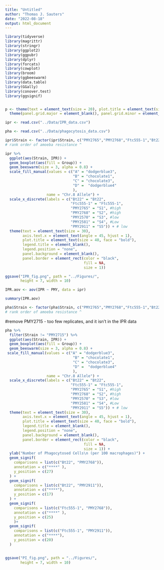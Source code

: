 ---
title: "Untitled"
author: "Thomas J. Sauters"
date: "2022-08-18"
output: html_document
---

```{r}
library(tidyverse)
library(magrittr)
library(stringr)
library(ggplot2)
library(ggpubr)
library(dplyr)
library(forcats)
library(cowplot)
library(broom)
library(ggbeeswarm)
library(data.table)
library(GGally)
library(conover.test)
library(ggsignif)


p <- theme(text = element_text(size = 20), plot.title = element_text(size = 30, face = "bold")) +
  theme(panel.grid.major = element_blank(), panel.grid.minor = element_blank(), panel.background = element_blank(), axis.line = element_line(colour = "black"), plot.title = element_text(hjust = 0.5))

ipr <- read.csv("../Data/IPR_data.csv")

pha <- read.csv("../Data/phagocytosis_data.csv")
```

```{r}
ipr$Strain <- factor(ipr$Strain, c("PMY2765","PMY2768","Ftc555-1","Bt22","PMY2570","PMY2911","PMY2581")) 
# rank order of amoeba resistance ^
```


```{r}
ipr %>%
  ggplot(aes(Strain, IPR)) +
  geom_boxplot(aes(fill = Group)) +
  geom_beeswarm(size = 3, alpha = 0.8) +
  scale_fill_manual(values = c("A" = "dodgerblue3",
                               "B" = "chocolate1",
                               "C" = "chocolate3",
                               "D" =  "dodgerblue4"
                               ),
                   name = "Chr.8 Allele") +
  scale_x_discrete(labels = c("Bt22" = "Bt22",
                              "Ftc555-1" = "Ftc555-1",
                              "PMY2765" = "S1", #high
                              "PMY2768" = "S2", #high
                              "PMY2570" = "S3", #low
                              "PMY2581" = "S4", #Low
                              "PMY2911" = "S5")) + # low
  theme(text = element_text(size = 30),
        axis.text.x = element_text(angle = 45, hjust = 1),
        plot.title = element_text(size = 40, face = "bold"),
        legend.title = element_blank(),
        legend.position = "none",
        panel.background = element_blank(),
        panel.border = element_rect(color = "black",
                                    fill = NA,
                                    size = 1))

ggsave("IPR_fig.png", path = "../Figures/",
       height = 7, width = 10)
```


```{r}
IPR.aov <- aov(IPR ~ PMY, data = ipr)

summary(IPR.aov)
```

```{r}
pha$Strain <- factor(pha$Strain, c("PMY2765","PMY2768","Ftc555-1","Bt22","PMY2570","PMY2911","PMY2581")) 
# rank order of amoeba resistance ^
```
#remove PMY2715 - too few replicates, and it isn't in the IPR data
```{r}
pha %>%
  filter(Strain != "PMY2715") %>%
  ggplot(aes(Strain, IPR)) +
  geom_boxplot(aes(fill = Group)) +
  geom_beeswarm(size = 3, alpha = 0.8) +
 scale_fill_manual(values = c("A" = "dodgerblue3",
                               "B" = "chocolate1",
                               "C" = "chocolate3",
                               "D" =  "dodgerblue4"
                               ),
                   name = "Chr.8 Allele") +
  scale_x_discrete(labels = c("Bt22" = "Bt22",
                              "Ftc555-1" = "Ftc555-1",
                              "PMY2765" = "S1", #high
                              "PMY2768" = "S2", #high
                              "PMY2570" = "S3", #low
                              "PMY2581" = "S4", #Low
                              "PMY2911" = "S5")) + # low
  theme(text = element_text(size = 30),
        axis.text.x = element_text(angle = 45, hjust = 1),
        plot.title = element_text(size = 40, face = "bold"),
        legend.title = element_blank(),
        legend.position = "none",
        panel.background = element_blank(),
        panel.border = element_rect(color = "black",
                                    fill = NA,
                                    size = 1)) +
  ylab("Number of Phagocytosed Cells\n (per 100 macrophages)") +
  geom_signif(
    comparisons = list(c("Bt22", "PMY2768")),
    annotation = c("****" ),
    y_position = c(27)
  ) +
  geom_signif(
    comparisons = list(c("Bt22", "PMY2911")),
    annotation = c("****"),
    y_position = c(17)
  ) +
  geom_signif(
    comparisons = list(c("Ftc555-1", "PMY2768")),
    annotation = c("****" ),
    y_position = c(25)
    )+
  geom_signif(
    comparisons = list(c("Ftc555-1", "PMY2911")),
    annotation = c("****"),
    y_position = c(20)
  )
  

ggsave("PI_fig.png", path = "../Figures/",
       height = 7, width = 10)
```

